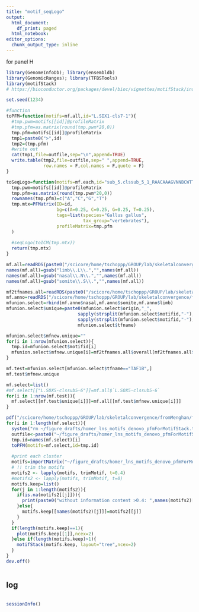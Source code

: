 ```yaml
---
title: "motif_seqLogo"
output: 
  html_document:
    df_print: paged
  html_notebook:
editor_options:
  chunk_output_type: inline
--- 
```


for panel H

```r
library(GenomeInfoDb); library(ensembldb)
library(GenomicRanges); library(TFBSTools)
library(motifStack)
# https://bioconductor.org/packages/devel/bioc/vignettes/motifStack/inst/doc/motifStack_HTML.html

set.seed(1234)
```

```r
#function
toPFM=function(motifs=mf.all,id="L.SIX1-cls7-1"){
  #tmp.pwm=motifs[[id]]@profileMatrix
  #tmp.pfm=as.matrix(round(tmp.pwm*20,0))
  tmp.pfm=motifs[[id]]@profileMatrix
  tmp1=paste0(">",id)
  tmp2=(tmp.pfm)
  #write out
  cat(tmp1,file=outfile,sep="\n",append=TRUE)
  write.table(tmp2,file=outfile,sep=" ",append=TRUE,
              row.names = F,col.names = F,quote = F)
}

toSeqLogo=function(motifs=mf.each,id="sub_5.clssub_5_1_RAACAAAGVNNBCWTTGTT"){
  tmp.pwm=motifs[[id]]@profileMatrix
  tmp.pfm=as.matrix(round(tmp.pwm*20,0))
  rownames(tmp.pfm)=c("A","C","G","T")
  tmp.mtx=PFMatrix(ID=id,  
                   bg=c(A=0.25, C=0.25, G=0.25, T=0.25),
                   tags=list(species="Gallus gallus",
                             tax_group="vertebrates"),
                   profileMatrix=tmp.pfm
  )
  
  #seqLogo(toICM(tmp.mtx))
  return(tmp.mtx)
}
```

```r
mf.all=readRDS(paste0("/scicore/home/tschoppp/GROUP/lab/skeletalconvergence/fromMenghan/scATAC/motifEnrich/LNS_denovoMotifs_assigned.rds"))
names(mf.all)=gsub("limb\\.L\\.","",names(mf.all))
names(mf.all)=gsub("nasal\\.N\\.","",names(mf.all))
names(mf.all)=gsub("somite\\.S\\.","",names(mf.all))

mf2tfnames.all=readRDS(paste0("/scicore/home/tschoppp/GROUP/lab/skeletalconvergence/fromMenghan/scATAC/motifEnrich/all_denovoMotifs_mf2tfnames.rds"))
mf.anno=readRDS("/scicore/home/tschoppp/GROUP/lab/skeletalconvergence/fromMenghan/scATAC/motifEnrich/motifUnion_originConsist.rds")
mfunion.select=rbind(mf.anno$nasal,mf.anno$somite,mf.anno$limb)
mfunion.select$unique=paste0(mfunion.select$origin,"_",
                           sapply(strsplit(mfunion.select$motifid,"-"),"[",1),"_",
                           sapply(strsplit(mfunion.select$motifid,"-"),"[",2),"_",
                           mfunion.select$tfname)

mfunion.select$mfnew.unique=""
for(i in 1:nrow(mfunion.select)){
  tmp.id=mfunion.select$motifid[i]
  mfunion.select$mfnew.unique[i]=mf2tfnames.all$overall[mf2tfnames.all$overall$motifid==tmp.id,"mfnew.unique"]
}
```

```r
mf.test=mfunion.select[mfunion.select$tfname=="TAF1B",]
mf.test$mfnew.unique
```

```r
mf.select=list()
#mf.select[["L.SOX5-clssub5-6"]]=mf.all$`L.SOX5-clssub5-6`
for(i in 1:nrow(mf.test)){
  mf.select[[mf.test$unique[i]]]=mf.all[[mf.test$mfnew.unique[i]]]
}

pdf("/scicore/home/tschoppp/GROUP/lab/skeletalconvergence/fromMenghan/figure_drafts/fig4/seqLogo_motifSelectedTrimmed.pdf",width = 5,height = 3)
for(i in 1:length(mf.select)){
  system("rm ~/figure_drafts/homer_lns_motifs_denovo_pfmForMotifStack.txt")
  outfile<-paste0("~/figure_drafts/homer_lns_motifs_denovo_pfmForMotifStack.txt")
  tmp.id=names(mf.select)[i]
  toPFM(motifs=mf.select,id=tmp.id)
  
  #print each cluster
  motifs=importMatrix("~/figure_drafts/homer_lns_motifs_denovo_pfmForMotifStack.txt",format = "pfm")
  # !! trim the motifs
  motifs2 <- lapply(motifs, trimMotif, t=0.4)
  #motifs2 <- lapply(motifs, trimMotif, t=0)
  motifs.keep=list()
  for(j in 1:length(motifs2)){
    if(is.na(motifs2[[j]])){
      print(paste0("without information content >0.4: ",names(motifs2)[j]))
    }else{
      motifs.keep[[names(motifs2)[j]]]=motifs2[[j]]
    }
  }
  if(length(motifs.keep)==1){
    plot(motifs.keep[[1]],ncex=2)
  }else if(length(motifs.keep)>1){
    motifStack(motifs.keep, layout="tree",ncex=2)
  }
}
dev.off()

```

```r

```

## log

```r

```

```r
sessionInfo()
```

